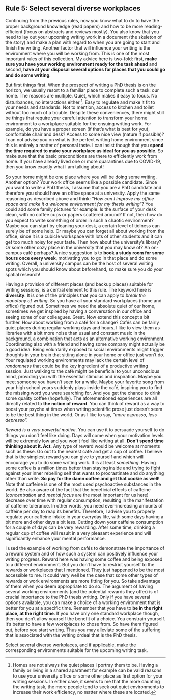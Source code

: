 ## **Rule 5:** Select several diverse workplaces {-#rule5}

:::{.indent}
Continuing from the previous rules, now you know what to do to have the proper background knowledge (read papers) and how to be more reading-efficient (focus on abstracts and reviews mostly).
You also know that you need to lay out your upcoming writing work in a document (the skeleton of the story) and make a plan with regard to when you are going to start and finish the writing.
Another factor that will influence your writing is the environment where you will be working from.
This is one of the most important rules of this collection.
My advice here is two-fold: first, **make sure you have your working environment ready for the task ahead** and second, **have at your disposal several options for places that you could go and do some writing**.
:::

:::{.indent}
But first things first.
When the prospect of writing a PhD thesis is on the horizon, we usually resort to a familiar place to complete such a task: our home.
The reasons are multiple.
Quiet, which makes it easy to focus.
No disturbances, no interactions either ^[Homes are not always the quiet places I portray them to be. Having a family or living in a shared apartment for example can be valid reasons to use your university office or some other place as first option for your writing sessions. In either case, it seems to me that the more daunting the writing task, the more people tend to seek out quiet environments to increase their work efficiency, no matter where these are located.].
Easy to regulate and make it fit to your needs and standards.
Not to mention, access to kitchen and toilet without too much of a trouble.
Despite these conveniences, there might still be things that require your careful attention to transform your home environment to a workplace suitable for the ensuing writing work.
For example, do you have a proper screen (if that's what is best for you), comfortable chair and desk?
Access to some nice view (nature if possible)?
I can not advise you on what is the perfect writing home environment since this is entirely a matter of personal taste.
I can insist though that you **spend the time required to make your workplace as ideal for you as possible**.
So make sure that the basic preconditions are there to efficiently work from home.
If you have already lived one or more quarantines due to COVID-19, then you know exactly what I am talking about!
:::

:::{.indent}
So your home might be one place where you will be doing some writing.
Another option?
Your work office seems like a possible candidate.
Since you want to write a PhD thesis, I assume that you are a PhD candidate and therefore you should have an office space at a university.
Apply the same reasoning as described above and think: "*How can I improve my office space and make it a welcome environment for my thesis writing*"?
You could add some family pictures for example.
Is the surface of your desk clean, with no coffee cups or papers scattered around?
If not, then how do you expect to write something of order in such a chaotic environment?
Maybe you can start by cleaning your desk, a certain level of tidiness can surely be of some help.
Or maybe you can forget all about working from the office, since it is a cubicle workspace with lots of other students and it can get too much noisy for your taste.
Then how about the university's library?
Or some other cozy place in the university that you may know of?
An on-campus café perhaps?
A nice suggestion is to **book a study room for some hours once every week**, motivating you to go in that place and do some writing.
Overall, a university campus can be the host of several writing spots which you should know about beforehand, so make sure you do your spatial research!
:::

:::{.indent}
Having a provision of different places (and backup places) suitable for writing sessions, is a central element to this rule.
The keyword here is **diversity**.
It is one of the principles that you can apply to *break the monotony of writing*.
So you have all your standard workplaces (home and office) figured out.
Sometimes we need the absolute quiet of our home, sometimes we get inspired by having a conversation in our office and seeing some of our colleagues.
Great.
Now extend this concept a bit further.
How about working from a café for a change?
Cafés can be fairly quiet places during regular working days and hours.
I like to view them as libraries with a bit more noise than usual and constant music in the background, a combination that acts as an alternative working environment.
Coordinating also with a friend and having some company might actually be a good idea.
Being voluntarily exposed to social environments might trigger thoughts in your brain that sitting alone in your home or office just won't do.
Your regulated working environments may lack the certain level of *randomness* that could be the key ingredient of a productive writing session.
Just walking to the café might be beneficial to your unconscious mind, providing you with the essential stimulus and inspiration.
Maybe you meet someone you haven't seen for a while.
Maybe your favorite song from your high school years suddenly plays inside the café, inspiring you to find the missing word you were searching for.
And you get the chance to drink some quality coffee (hopefully).
The aforementioned experiences are all directly related to **the notion of reward**.
You can think of reward as a way to boost your psyche at times when writing scientific prose just doesn't seem to be the best thing in the world.
Or as I like to say, "*more espresso, less depresso*".
:::

:::{.indent}
*Reward is a very powerful motive*.
You can use it to persuade yourself to do things you don't feel like doing.
Days will come when your motivation levels will be extremely low and you won't feel like writing at all.
**Don't spend time thinking about it.
Act.**
Any type of reward would be welcome at moments such as these.
Go out to the nearest café and get a cup of coffee.
I believe that is the simplest reward you can give to yourself and which will encourage you to do some writing work.
It is at least *something*.
Having some coffee is a million times better than staying inside and trying to fight against your inner rebelling self that wants to procrastinate and do anything other than write.
**So pay for the damn coffee and get that cookie as well**!
Note that caffeine is one of the most used psychoactive substances in the world.
Be also aware of the fact that the beneficial effects of caffeine (*concentration* and *mental focus* are the most important for us here) decrease over time with regular consumption, resulting in the manifestation of caffeine tolerance.
In other words, you need ever-increasing amounts of caffeine per day to reap its benefits.
Therefore, I advise you to properly regulate your caffeine intake in your everyday life, with some days having a bit more and other days a bit less.
Cutting down your caffeine consumption for a couple of days can be very rewarding.
After some time, drinking a regular cup of coffee will result in a very pleasant experience and will significantly enhance your mental performance.
:::

:::{.indent}
I used the example of working from cafés to demonstrate the importance of a reward system and of how such a system can positively influence your writing progress.
Reward here was having some coffee and being exposed to a different environment.
But you don't have to restrict yourself to the rewards or workplaces that I mentioned.
They just happened to be the most accessible to me.
It could very well be the case that some other types of rewards or work environments are more fitting for you.
So take advantage of them when you deem appropriate to do so.
The argument of having several working environments (and the potential rewards they offer) is of crucial importance to the PhD thesis writing.
Only if you have several options available, you can make a choice of a working environment that is better for you at a specific time.
Remember that you have to **be in the right place, at the right time**.
If you have only one standard workplace though, then you don't allow yourself the benefit of a choice.
You constrain yourself.
It's better to have a few workplaces to chose from.
So have them figured out, before you start writing.
Thus you may alleviate some of the suffering that is associated with the writing ordeal that is the PhD thesis.
:::

:::{.quote}
Select several diverse workplaces, and if applicable, make the corresponding environments suitable for the upcoming writing task.
:::
